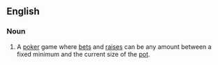 ==English==

===Noun===
{{en-noun|head=[[pot]] [[limit]]|-}}

# {{label|en|poker}} A [[poker]] game where [[bets]] and [[raises]] can be any amount between a fixed minimum and the current size of the [[pot]].